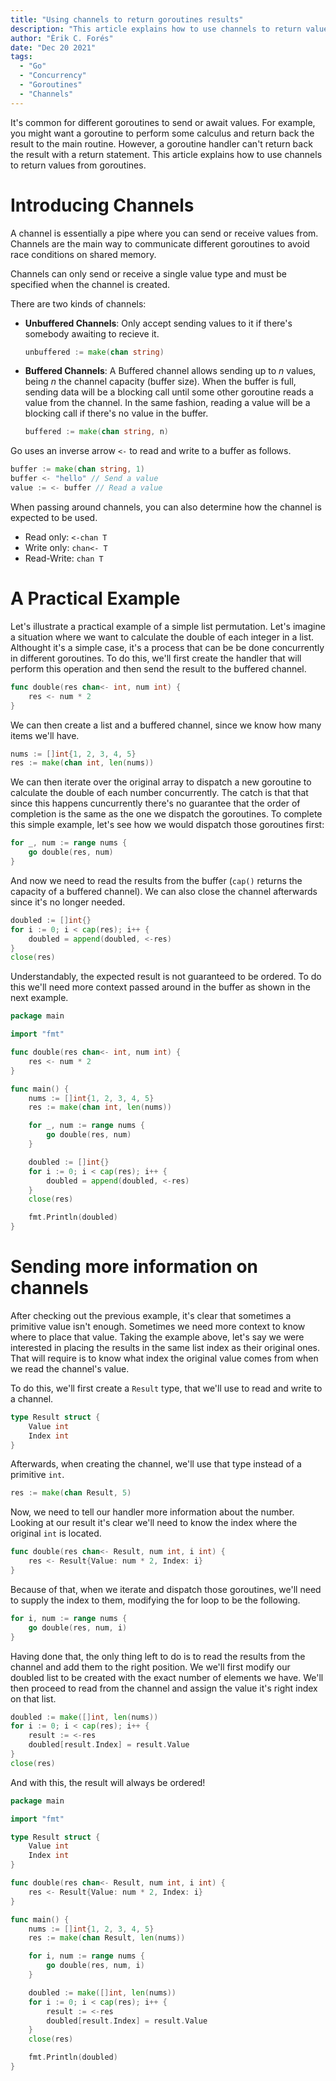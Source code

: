 ```yaml
---
title: "Using channels to return goroutines results"
description: "This article explains how to use channels to return values from goroutines."
author: "Èrik C. Forés"
date: "Dec 20 2021"
tags:
  - "Go"
  - "Concurrency"
  - "Goroutines"
  - "Channels"
---
```


It's common for different goroutines to send or await values.
For example, you might want a goroutine to perform some calculus and return
back the result to the main routine. However, a goroutine handler can't return
back the result with a return statement. This article explains how to use
channels to return values from goroutines.

# Introducing Channels

A channel is essentially a pipe where you can send or receive values from.
Channels are the main way to communicate different goroutines to avoid race
conditions on shared memory.

Channels can only send or receive a single value type and must be specified
when the channel is created.

There are two kinds of channels:

- **Unbuffered Channels**:
  Only accept sending values to it if there's somebody awaiting to recieve it.

  ```go
  unbuffered := make(chan string)
  ```

- **Buffered Channels**:
  A Buffered channel allows sending up to _n_ values, being _n_ the channel capacity (buffer size).
  When the buffer is full, sending data will be a blocking call until some other goroutine reads a
  value from the channel. In the same fashion, reading a value will be a blocking call if there's no
  value in the buffer.

  ```go
  buffered := make(chan string, n)
  ```

Go uses an inverse arrow `<-` to read and write to a buffer as follows.

```go
buffer := make(chan string, 1)
buffer <- "hello" // Send a value
value := <- buffer // Read a value
```

When passing around channels, you can also determine how the channel is expected to be used.

- Read only: `<-chan T`
- Write only: `chan<- T`
- Read-Write: `chan T`

# A Practical Example

Let's illustrate a practical example of a simple list permutation.
Let's imagine a situation where we want to calculate the double of each
integer in a list. Althought it's a simple case, it's a process that can
be be done concurrently in different goroutines. To do this, we'll first create
the handler that will perform this operation and then send the result to the
buffered channel.

```go
func double(res chan<- int, num int) {
	res <- num * 2
}
```

We can then create a list and a buffered channel, since we know how many items we'll have.

```go
nums := []int{1, 2, 3, 4, 5}
res := make(chan int, len(nums))
```

We can then iterate over the original array to dispatch a new goroutine
to calculate the double of each number concurrently. The catch is that
that since this happens cuncurrently there's no guarantee that the order
of completion is the same as the one we dispatch the goroutines. To complete
this simple example, let's see how we would dispatch those goroutines first:

```go
for _, num := range nums {
    go double(res, num)
}
```

And now we need to read the results from the buffer (`cap()` returns the capacity of a buffered channel).
We can also close the channel afterwards since it's no longer needed.

```go
doubled := []int{}
for i := 0; i < cap(res); i++ {
    doubled = append(doubled, <-res)
}
close(res)
```

Understandably, the expected result is not guaranteed to be ordered. To do this we'll need more
context passed around in the buffer as shown in the next example.

```go
package main

import "fmt"

func double(res chan<- int, num int) {
	res <- num * 2
}

func main() {
	nums := []int{1, 2, 3, 4, 5}
	res := make(chan int, len(nums))

	for _, num := range nums {
		go double(res, num)
	}

	doubled := []int{}
	for i := 0; i < cap(res); i++ {
		doubled = append(doubled, <-res)
	}
	close(res)

	fmt.Println(doubled)
}
```

# Sending more information on channels

After checking out the previous example, it's clear that sometimes a primitive value isn't enough.
Sometimes we need more context to know where to place that value. Taking the example above, let's
say we were interested in placing the results in the same list index as their original ones. That
will require is to know what index the original value comes from when we read the channel's value.

To do this, we'll first create a `Result` type, that we'll use to read and write to a channel.

```go
type Result struct {
    Value int
    Index int
}
```

Afterwards, when creating the channel, we'll use that type instead of a primitive `int`.

```go
res := make(chan Result, 5)
```

Now, we need to tell our handler more information about the number. Looking at our result
it's clear we'll need to know the index where the original `int` is located.

```go
func double(res chan<- Result, num int, i int) {
	res <- Result{Value: num * 2, Index: i}
}
```

Because of that, when we iterate and dispatch those goroutines, we'll need to supply the
index to them, modifying the for loop to be the following.

```go
for i, num := range nums {
    go double(res, num, i)
}
```

Having done that, the only thing left to do is to read the results from the channel and
add them to the right position. We we'll first modify our doubled list to be created with
the exact number of elements we have. We'll then proceed to read from the channel and assign
the value it's right index on that list.

```go
doubled := make([]int, len(nums))
for i := 0; i < cap(res); i++ {
    result := <-res
    doubled[result.Index] = result.Value
}
close(res)
```

And with this, the result will always be ordered!

```go
package main

import "fmt"

type Result struct {
	Value int
	Index int
}

func double(res chan<- Result, num int, i int) {
	res <- Result{Value: num * 2, Index: i}
}

func main() {
	nums := []int{1, 2, 3, 4, 5}
	res := make(chan Result, len(nums))

	for i, num := range nums {
		go double(res, num, i)
	}

	doubled := make([]int, len(nums))
	for i := 0; i < cap(res); i++ {
		result := <-res
		doubled[result.Index] = result.Value
	}
	close(res)

	fmt.Println(doubled)
}
```
